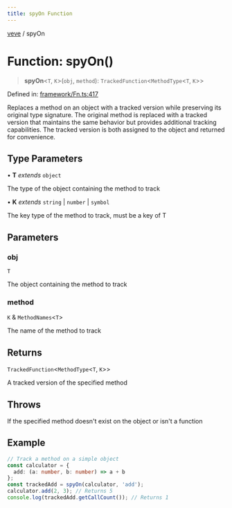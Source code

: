 ```yaml
---
title: spyOn Function
---
```


[veve](./Types) / spyOn


# Function: spyOn()

> **spyOn**\<`T`, `K`\>(`obj`, `method`): `TrackedFunction`\<`MethodType`\<`T`, `K`\>\>

Defined in: [framework/Fn.ts:417](https://github.com/tinytools-oss/veve/blob/be5b78158f59e7a302962ea6dd3ce70d92b54d39/src/framework/Fn.ts#L417)

Replaces a method on an object with a tracked version while preserving its original type signature.
The original method is replaced with a tracked version that maintains the same behavior but provides
additional tracking capabilities. The tracked version is both assigned to the object and returned
for convenience.

## Type Parameters

• **T** *extends* `object`

The type of the object containing the method to track

• **K** *extends* `string` \| `number` \| `symbol`

The key type of the method to track, must be a key of T

## Parameters

### obj

`T`

The object containing the method to track

### method

`K` & `MethodNames`\<`T`\>

The name of the method to track

## Returns

`TrackedFunction`\<`MethodType`\<`T`, `K`\>\>

A tracked version of the specified method

## Throws

If the specified method doesn't exist on the object or isn't a function

## Example

```ts
// Track a method on a simple object
const calculator = {
  add: (a: number, b: number) => a + b
};
const trackedAdd = spyOn(calculator, 'add');
calculator.add(2, 3); // Returns 5
console.log(trackedAdd.getCallCount()); // Returns 1
```

